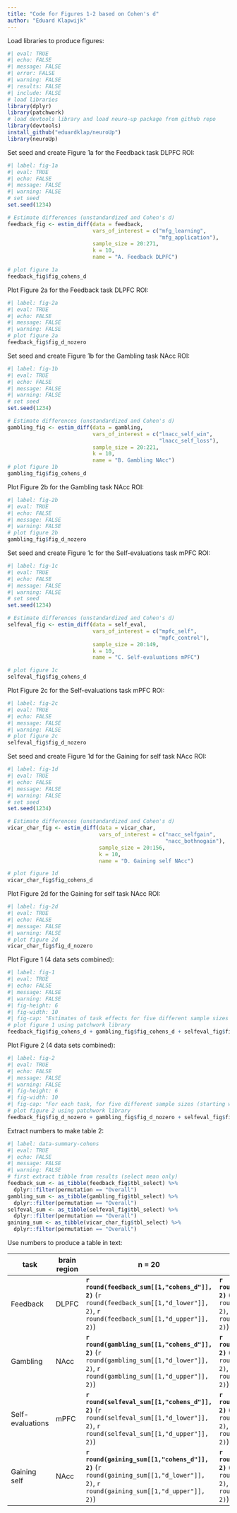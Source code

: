 ```yaml
---
title: "Code for Figures 1-2 based on Cohen's d"
author: "Eduard Klapwijk"
---
```


Load libraries to produce figures:
```r
#| eval: TRUE
#| echo: FALSE
#| message: FALSE
#| error: FALSE
#| warning: FALSE
#| results: FALSE
#| include: FALSE
# load libraries
library(dplyr)
library(patchwork)
# load devtools library and load neuro-up package from github repo
library(devtools)
install_github("eduardklap/neuroUp")
library(neuroUp)
```

Set seed and create Figure 1a for the Feedback task DLPFC ROI:
```r
#| label: fig-1a
#| eval: TRUE
#| echo: FALSE
#| message: FALSE
#| warning: FALSE
# set seed
set.seed(1234)

# Estimate differences (unstandardized and Cohen's d)
feedback_fig <- estim_diff(data = feedback,
                           vars_of_interest = c("mfg_learning",
                                                "mfg_application"),
                           sample_size = 20:271, 
                           k = 10, 
                           name = "A. Feedback DLPFC")

# plot figure 1a
feedback_fig$fig_cohens_d
```

Plot Figure 2a for the Feedback task DLPFC ROI:
```r
#| label: fig-2a
#| eval: TRUE
#| echo: FALSE
#| message: FALSE
#| warning: FALSE
# plot figure 2a
feedback_fig$fig_d_nozero
```

Set seed and create Figure 1b for the Gambling task NAcc ROI:
```r
#| label: fig-1b
#| eval: TRUE
#| echo: FALSE
#| message: FALSE
#| warning: FALSE
# set seed
set.seed(1234)

# Estimate differences (unstandardized and Cohen's d)
gambling_fig <- estim_diff(data = gambling, 
                           vars_of_interest = c("lnacc_self_win", 
                                                "lnacc_self_loss"), 
                           sample_size = 20:221, 
                           k = 10, 
                           name = "B. Gambling NAcc")
# plot figure 1b
gambling_fig$fig_cohens_d
```

Plot Figure 2b for the  Gambling task NAcc ROI:
```r
#| label: fig-2b
#| eval: TRUE
#| echo: FALSE
#| message: FALSE
#| warning: FALSE
# plot figure 2b
gambling_fig$fig_d_nozero
```

Set seed and create Figure 1c for the Self-evaluations task mPFC ROI:
```r
#| label: fig-1c
#| eval: TRUE
#| echo: FALSE
#| message: FALSE
#| warning: FALSE
# set seed
set.seed(1234)

# Estimate differences (unstandardized and Cohen's d)
selfeval_fig <- estim_diff(data = self_eval, 
                           vars_of_interest = c("mpfc_self", 
                                                "mpfc_control"),
                           sample_size = 20:149, 
                           k = 10, 
                           name = "C. Self-evaluations mPFC")

# plot figure 1c
selfeval_fig$fig_cohens_d
```

Plot Figure 2c for the Self-evaluations task mPFC ROI:
```r
#| label: fig-2c
#| eval: TRUE
#| echo: FALSE
#| message: FALSE
#| warning: FALSE
# plot figure 2c
selfeval_fig$fig_d_nozero
```

Set seed and create Figure 1d for the Gaining for self task NAcc ROI:
```r
#| label: fig-1d
#| eval: TRUE
#| echo: FALSE
#| message: FALSE
#| warning: FALSE
# set seed
set.seed(1234)

# Estimate differences (unstandardized and Cohen's d)
vicar_char_fig <- estim_diff(data = vicar_char, 
                             vars_of_interest = c("nacc_selfgain", 
                                                  "nacc_bothnogain"),
                             sample_size = 20:156, 
                             k = 10, 
                             name = "D. Gaining self NAcc")

# plot figure 1d
vicar_char_fig$fig_cohens_d
```

Plot Figure 2d for the Gaining for self task NAcc ROI:
```r
#| label: fig-2d
#| eval: TRUE
#| echo: FALSE
#| message: FALSE
#| warning: FALSE
# plot figure 2d
vicar_char_fig$fig_d_nozero
```

Plot Figure 1 (4 data sets combined):
```r
#| label: fig-1
#| eval: TRUE
#| echo: FALSE
#| message: FALSE
#| warning: FALSE
#| fig-height: 6
#| fig-width: 10
#| fig-cap: "Estimates of task effects for five different sample sizes (starting with $N=20$, then 1/5th parts of the total dataset). For each sample size 10 randomly chosen HDCI’s out of the 1000 HDCI’s computed are displayed (in light blue, permutation numbers used are displayed to the right of each subfigure). The average estimate with credible interval summarizing the 1000 HDCI’s for each sample size are plotted in reddish purple. DLPFC = dorsolateral prefrontal cortex; mPFC = medial prefrontal cortex; NAcc = nucleus accumbens."
# plot figure 1 using patchwork library
feedback_fig$fig_cohens_d + gambling_fig$fig_cohens_d + selfeval_fig$fig_cohens_d + vicar_char_fig$fig_cohens_d
```

Plot Figure 2 (4 data sets combined):
```r
#| label: fig-2
#| eval: TRUE
#| echo: FALSE
#| message: FALSE
#| warning: FALSE
#| fig-height: 6
#| fig-width: 10
#| fig-cap: "For each task, for five different sample sizes (starting with $n=20$, then 1/5th parts of the total dataset), the proportion of intervals not containing the value 0 is plotted in reddish purple."
# plot figure 2 using patchwork library
feedback_fig$fig_d_nozero + gambling_fig$fig_d_nozero + selfeval_fig$fig_d_nozero + vicar_char_fig$fig_d_nozero
```

Extract numbers to make table 2:
```r
#| label: data-summary-cohens
#| eval: TRUE
#| echo: FALSE
#| message: FALSE
#| warning: FALSE
# first extract tibble from results (select mean only)
feedback_sum <- as_tibble(feedback_fig$tbl_select) %>%
  dplyr::filter(permutation == "Overall")
gambling_sum <- as_tibble(gambling_fig$tbl_select) %>%
  dplyr::filter(permutation == "Overall")
selfeval_sum <- as_tibble(selfeval_fig$tbl_select) %>%
  dplyr::filter(permutation == "Overall")
gaining_sum <- as_tibble(vicar_char_fig$tbl_select) %>%
  dplyr::filter(permutation == "Overall")
```

Use numbers to produce a table in text:

| task             | brain region | n = 20                                                                                                                             | n = 2/5                                                                                                                                                             | n = 3/5                                                                                                                                                             | n = 4/5                                                                                                                                                             | N = total                                                                                                                                                           |
|-----------|-----------|-----------|-----------|-----------|-----------|-----------|
| Feedback         | DLPFC        | **`r round(feedback_sum[[1,"cohens_d"]], 2)`** (`r round(feedback_sum[[1,"d_lower"]], 2)`, `r round(feedback_sum[[1,"d_upper"]], 2)`) | **`r round(feedback_sum[[2,"cohens_d"]], 2)`** (`r round(feedback_sum[[2,"d_lower"]], 2)`, `r round(feedback_sum[[2,"d_upper"]], 2)`), *n* = `r feedback_sum[[2,"N"]]` | **`r round(feedback_sum[[3,"cohens_d"]], 2)`** (`r round(feedback_sum[[3,"d_lower"]], 2)`, `r round(feedback_sum[[3,"d_upper"]], 2)`), *n* = `r feedback_sum[[3,"N"]]` | **`r round(feedback_sum[[4,"cohens_d"]], 2)`** (`r round(feedback_sum[[4,"d_lower"]], 2)`, `r round(feedback_sum[[4,"d_upper"]], 2)`), *n* = `r feedback_sum[[4,"N"]]` | **`r round(feedback_sum[[5,"cohens_d"]], 2)`** (`r round(feedback_sum[[5,"d_lower"]], 2)`, `r round(feedback_sum[[5,"d_upper"]], 2)`), *N* = `r feedback_sum[[5,"N"]]` |
| Gambling         | NAcc         | **`r round(gambling_sum[[1,"cohens_d"]], 2)`** (`r round(gambling_sum[[1,"d_lower"]], 2)`, `r round(gambling_sum[[1,"d_upper"]], 2)`) | **`r round(gambling_sum[[2,"cohens_d"]], 2)`** (`r round(gambling_sum[[2,"d_lower"]], 2)`, `r round(gambling_sum[[2,"d_upper"]], 2)`), *n* = `r gambling_sum[[2,"N"]]` | **`r round(gambling_sum[[3,"cohens_d"]], 2)`** (`r round(gambling_sum[[3,"d_lower"]], 2)`, `r round(gambling_sum[[3,"d_upper"]], 2)`), *n* = `r gambling_sum[[3,"N"]]` | **`r round(gambling_sum[[4,"cohens_d"]], 2)`** (`r round(gambling_sum[[4,"d_lower"]], 2)`, `r round(gambling_sum[[4,"d_upper"]], 2)`), *n* = `r gambling_sum[[4,"N"]]` | **`r round(gambling_sum[[5,"cohens_d"]], 2)`** (`r round(gambling_sum[[5,"d_lower"]], 2)`, `r round(gambling_sum[[5,"d_upper"]], 2)`), *N* = `r gambling_sum[[5,"N"]]` |
| Self-evaluations | mPFC         | **`r round(selfeval_sum[[1,"cohens_d"]], 2)`** (`r round(selfeval_sum[[1,"d_lower"]], 2)`, `r round(selfeval_sum[[1,"d_upper"]], 2)`) | **`r round(selfeval_sum[[2,"cohens_d"]], 2)`** (`r round(selfeval_sum[[2,"d_lower"]], 2)`, `r round(selfeval_sum[[2,"d_upper"]], 2)`), *n* = `r selfeval_sum[[2,"N"]]` | **`r round(selfeval_sum[[3,"cohens_d"]], 2)`** (`r round(selfeval_sum[[3,"d_lower"]], 2)`, `r round(selfeval_sum[[3,"d_upper"]], 2)`), *n* = `r selfeval_sum[[3,"N"]]` | **`r round(selfeval_sum[[4,"cohens_d"]], 2)`** (`r round(selfeval_sum[[4,"d_lower"]], 2)`, `r round(selfeval_sum[[4,"d_upper"]], 2)`), *n* = `r selfeval_sum[[4,"N"]]` | **`r round(selfeval_sum[[5,"cohens_d"]], 2)`** (`r round(selfeval_sum[[5,"d_lower"]], 2)`, `r round(selfeval_sum[[5,"d_upper"]], 2)`), *N* = `r selfeval_sum[[5,"N"]]` |
| Gaining self     | NAcc         | **`r round(gaining_sum[[1,"cohens_d"]], 2)`** (`r round(gaining_sum[[1,"d_lower"]], 2)`, `r round(gaining_sum[[1,"d_upper"]], 2)`)    | **`r round(gaining_sum[[2,"cohens_d"]], 2)`** (`r round(gaining_sum[[2,"d_lower"]], 2)`, `r round(gaining_sum[[2,"d_upper"]], 2)`), *n* = `r gaining_sum[[2,"N"]]`     | **`r round(gaining_sum[[3,"cohens_d"]], 2)`** (`r round(gaining_sum[[3,"d_lower"]], 2)`, `r round(gaining_sum[[3,"d_upper"]], 2)`), *n* = `r gaining_sum[[3,"N"]]`     | **`r round(gaining_sum[[4,"cohens_d"]], 2)`** (`r round(gaining_sum[[4,"d_lower"]], 2)`, `r round(gaining_sum[[4,"d_upper"]], 2)`), *n* = `r gaining_sum[[4,"N"]]`     | **`r round(gaining_sum[[5,"cohens_d"]], 2)`** (`r round(gaining_sum[[5,"d_lower"]], 2)`, `r round(gaining_sum[[5,"d_upper"]], 2)`), *N* = `r gaining_sum[[5,"N"]]`     |
